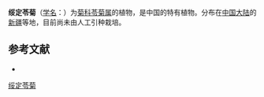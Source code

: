 {{Speciesbox
| name = 绥定苓菊
| status = 
| status_system = 
| image =
| genus = Jurinea
| species = suidunensis
| authority = (C. Winkl.)
}}

'''绥定苓菊'''（[[学名|学名]]：{{lang|la|''Jurinea suidunensis''}}）为[[菊科|菊科]][[苓菊属|苓菊属]]的植物，是中国的特有植物。分布在[[中国大陆|中国大陆]]的[[新疆|新疆]]等地，目前尚未由人工引种栽培。

== 参考文献 ==
<div class="references-small">
* {{cite web| url =http://www.bioinfo.cn/db05/KmzwSpecies.php?action=view&id=4928| title =绥定苓菊| work =《中国高等植物数据库全库》| publisher =中国科学院微生物研究所| author =昆明植物研究所| accessdate =2009-02-25| deadurl =yes| archiveurl =https://web.archive.org/web/20160305093710/http://www.bioinfo.cn/db05/KmzwSpecies.php?action=view&id=4928| archivedate =2016-03-05}}
</div>
{{Taxonbar|from=Q15231530}}

[[Category:苓菊属|绥定苓菊]]


{{植物小作品}}